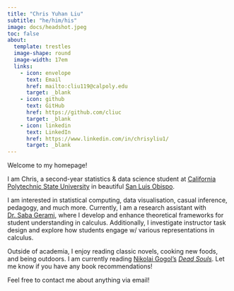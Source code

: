 ```yaml
---
title: "Chris Yuhan Liu"
subtitle: "he/him/his"
image: docs/headshot.jpeg
toc: false
about: 
  template: trestles
  image-shape: round
  image-width: 17em
  links:
    - icon: envelope
      text: Email
      href: mailto:cliu119@calpoly.edu
      target: _blank
    - icon: github
      text: GitHub
      href: https://github.com/cliuc
      target: _blank
    - icon: linkedin
      text: LinkedIn
      href: https://www.linkedin.com/in/chrisyliu1/
      target: _blank
---
```


Welcome to my homepage!

I am Chris, a second-year statistics & data science student at [California Polytechnic State University](https://www.calpoly.edu/){target="_blank"} in beautiful [San Luis Obispo](https://en.wikipedia.org/wiki/San_Luis_Obispo,_California){target="_blank"}. 

I am interested in statistical computing, data visualisation, casual inference, pedagogy, and much more. Currently, I am a research assistant with [Dr. Saba Gerami](https://math.calpoly.edu/saba-gerami){target="_blank"}, where I develop and enhance theoretical frameworks for student understanding in calculus. Additionally, I investigate instructor task design and explore how students engage w/ various representations in calculus.

Outside of academia, I enjoy reading classic novels, cooking new foods, and being outdoors. I am currently reading [Nikolai Gogol's](https://en.wikipedia.org/wiki/Nikolai_Gogol){target="_blank"} *[Dead Souls](https://en.wikipedia.org/wiki/Dead_Souls){target="_blank"}*. Let me know if you have any book recommendations!

Feel free to contact me about anything via email!

